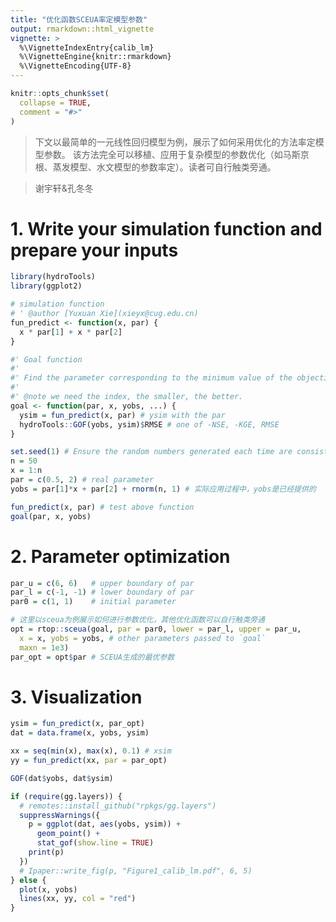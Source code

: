 ```yaml
---
title: "优化函数SCEUA率定模型参数"
output: rmarkdown::html_vignette
vignette: >
  %\VignetteIndexEntry{calib_lm}
  %\VignetteEngine{knitr::rmarkdown}
  %\VignetteEncoding{UTF-8}
---
```


```r
knitr::opts_chunk$set(
  collapse = TRUE,
  comment = "#>"
)
```

> 下文以最简单的一元线性回归模型为例，展示了如何采用优化的方法率定模型参数。
> 该方法完全可以移植、应用于复杂模型的参数优化（如马斯京根、蒸发模型、水文模型的参数率定）。读者可自行触类旁通。

> 谢宇轩&孔冬冬

# 1. Write your simulation function and prepare your inputs

```r
library(hydroTools)
library(ggplot2)

# simulation function
# ' @author [Yuxuan Xie](xieyx@cug.edu.cn)
fun_predict <- function(x, par) {
  x * par[1] + x * par[2]
}

#' Goal function
#' 
#' Find the parameter corresponding to the minimum value of the objective function
#' 
#' @note we need the index, the smaller, the better.
goal <- function(par, x, yobs, ...) {
  ysim = fun_predict(x, par) # ysim with the par
  hydroTools::GOF(yobs, ysim)$RMSE # one of -NSE, -KGE, RMSE
}
```

```r
set.seed(1) # Ensure the random numbers generated each time are consistent
n = 50
x = 1:n
par = c(0.5, 2) # real parameter
yobs = par[1]*x + par[2] + rnorm(n, 1) # 实际应用过程中，yobs是已经提供的

fun_predict(x, par) # test above function
goal(par, x, yobs)
```

# 2. Parameter optimization 

```r
par_u = c(6, 6)   # upper boundary of par
par_l = c(-1, -1) # lower boundary of par
par0 = c(1, 1)    # initial parameter

# 这里以sceua为例展示如何进行参数优化，其他优化函数可以自行触类旁通
opt = rtop::sceua(goal, par = par0, lower = par_l, upper = par_u, 
  x = x, yobs = yobs, # other parameters passed to `goal`
  maxn = 1e3) 
par_opt = opt$par # SCEUA生成的最优参数
```

# 3. Visualization
```r
ysim = fun_predict(x, par_opt)
dat = data.frame(x, yobs, ysim)

xx = seq(min(x), max(x), 0.1) # xsim
yy = fun_predict(xx, par = par_opt)

GOF(dat$yobs, dat$ysim)

if (require(gg.layers)) {
  # remotes::install_github("rpkgs/gg.layers")
  suppressWarnings({
    p = ggplot(dat, aes(yobs, ysim)) + 
      geom_point() + 
      stat_gof(show.line = TRUE)
    print(p)
  })
  # Ipaper::write_fig(p, "Figure1_calib_lm.pdf", 6, 5)
} else {
  plot(x, yobs)
  lines(xx, yy, col = "red")
}
```

